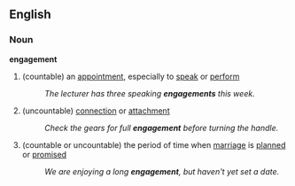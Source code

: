 ==English==
===Noun===
'''engagement'''
#(countable) an [[appointment]], especially to [[speak]] or [[perform]]
#:''The lecturer has three speaking '''engagements''' this week.''
#(uncountable) [[connection]] or [[attachment]]
#:''Check the gears for full '''engagement''' before turning the handle.''
#(countable or uncountable) the period of time when [[marriage]] is [[planned]] or [[promised]]
#:''We are enjoying a long '''engagement''', but haven't yet set a date.''